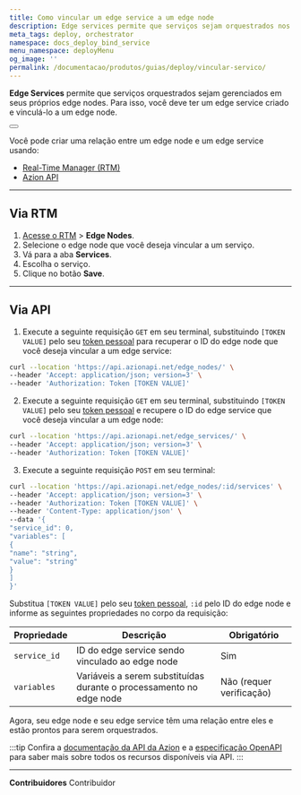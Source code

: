 ```yaml
---
title: Como vincular um edge service a um edge node
description: Edge services permite que serviços sejam orquestrados nos seus edge nodes. Para isso, você precisa criar um serviço e vinculá-lo a um edge node.
meta_tags: deploy, orchestrator
namespace: docs_deploy_bind_service
menu_namespace: deployMenu
og_image: ''
permalink: /documentacao/produtos/guias/deploy/vincular-servico/
---
```



**Edge Services** permite que serviços orquestrados sejam gerenciados em seus próprios edge nodes. Para isso, você deve ter um edge service criado e vinculá-lo a um edge node.

<Button href="/en/documentation/products/guides/deploy/create-edge-service/" text="ir para o guia de como criar um edge service" variant="secondary" target="_blank"></Button>

Você pode criar uma relação entre um edge node e um edge service usando:

- [Real-Time Manager (RTM)](/en/documentation/products/guides/how-to-access-rtm/)
- [Azion API](https://api.azion.com/)

---

## Via RTM 

1. [Acesse o RTM](/pt-br/documentacao/produtos/guias/como-acessar-o-rtm/) > **Edge Nodes**.
2. Selecione o edge node que você deseja vincular a um serviço.
3. Vá para a aba **Services**.
4. Escolha o serviço.
5. Clique no botão **Save**.

---

## Via API

1. Execute a seguinte requisição `GET` em seu terminal, substituindo `[TOKEN VALUE]` pelo seu [token pessoal](/en/documentation/products/guides/personal-tokens/) para recuperar o ID do edge node que você deseja vincular a um edge service:

```bash
curl --location 'https://api.azionapi.net/edge_nodes/' \
--header 'Accept: application/json; version=3' \
--header 'Authorization: Token [TOKEN VALUE]'
```


2. Execute a seguinte requisição `GET` em seu terminal, substituindo `[TOKEN VALUE]` pelo seu [token pessoal](/pt-br/documentacao/produtos/guias/personal-tokens/) e recupere o ID do edge service que você deseja vincular a um edge node:

```bash
curl --location 'https://api.azionapi.net/edge_services/' \
--header 'Accept: application/json; version=3' \
--header 'Authorization: Token [TOKEN VALUE]'
``` 

3. Execute a seguinte requisição `POST` em seu terminal:

```bash
curl --location 'https://api.azionapi.net/edge_nodes/:id/services' \
--header 'Accept: application/json; version=3' \
--header 'Authorization: Token [TOKEN VALUE]' \
--header 'Content-Type: application/json' \
--data '{
"service_id": 0,
"variables": [
{
"name": "string",
"value": "string"
}
]
}'
```


Substitua `[TOKEN VALUE]` pelo seu [token pessoal](/en/documentation/products/guides/personal-tokens/), `:id` pelo ID do edge node e informe as seguintes propriedades no corpo da requisição:

| Propriedade | Descrição | Obrigatório | 
| - | - | - | 
| `service_id` | ID do edge service sendo vinculado ao edge node | Sim |
| `variables` | Variáveis a serem substituídas durante o processamento no edge node | Não (requer verificação) |

Agora, seu edge node e seu edge service têm uma relação entre eles e estão prontos para serem orquestrados. 

:::tip
Confira a [documentação da API da Azion](https://api.azion.com/) e a [especificação OpenAPI](https://github.com/aziontech/azionapi-openapi/) para saber mais sobre todos os recursos disponíveis via API.
:::

---


**Contribuidores** <ContributorList>Contribuidor</ContributorList>
